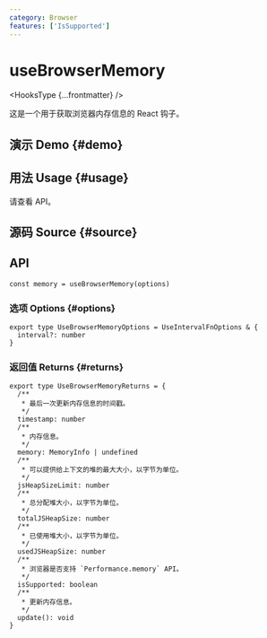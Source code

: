 ```yaml
---
category: Browser
features: ['IsSupported']
---
```


# useBrowserMemory


<HooksType {...frontmatter} />

这是一个用于获取浏览器内存信息的 React 钩子。

## 演示 Demo \{#demo}


<App />

## 用法 Usage \{#usage}

请查看 API。

## 源码 Source \{#source}


<Source />

## API

```tsx
const memory = useBrowserMemory(options)
```

### 选项 Options \{#options}

```tsx
export type UseBrowserMemoryOptions = UseIntervalFnOptions & {
  interval?: number
}
```

### 返回值 Returns \{#returns}

```tsx
export type UseBrowserMemoryReturns = {
  /**
   * 最后一次更新内存信息的时间戳。
   */
  timestamp: number
  /**
   * 内存信息。
   */
  memory: MemoryInfo | undefined
  /**
   * 可以提供给上下文的堆的最大大小，以字节为单位。
   */
  jsHeapSizeLimit: number
  /**
   * 总分配堆大小，以字节为单位。
   */
  totalJSHeapSize: number
  /**
   * 已使用堆大小，以字节为单位。
   */
  usedJSHeapSize: number
  /**
   * 浏览器是否支持 `Performance.memory` API。
   */
  isSupported: boolean
  /**
   * 更新内存信息。
   */
  update(): void
}
```
